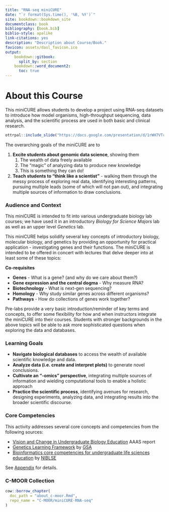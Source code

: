 ```yaml
---
title: "RNA-seq miniCURE"
date: "`r format(Sys.time(), '%B, %Y')`"
site: bookdown::bookdown_site
documentclass: book
bibliography: [book.bib]
biblio-style: apalike
link-citations: yes
description: "Description about Course/Book."
favicon: assets/dasl_favicon.ico
output:
    bookdown::gitbook:
      split_by: section
    bookdown::word_document2:
      toc: true
---
```


# About this Course {-}

This miniCURE allows students to develop a project using RNA-seq datasets to introduce how model organisms, high-throughput sequencing, data analysis, and the scientific process are used in both basic and clinical research.

```r
ottrpal::include_slide("https://docs.google.com/presentation/d/1rWH7VTcPV1juH0E9NI-X6evMIKzgn1MQKlf_CRzT73w/edit#slide=id.g1f734f625ef_0_30")
```

The overarching goals of the miniCURE are to

1. **Excite students about genomic data science**, showing them
    1. The wealth of data freely available
    1. The "magic" of analyzing data to produce new knowledge
    1. This is something they can do!
1. **Teach students to "think like a scientist"** - walking them through the messy process of exploring real data, identifying interesting patterns, pursuing multiple leads (some of which will not pan out), and integrating multiple sources of information to draw conclusions.

### Audience and Context {- .unlisted}

This miniCURE is intended to fit into various undergraduate biology lab courses; we have used it in an introductory *Biology for Science Majors* lab as well as an upper level *Genetics* lab.

This miniCURE helps solidify several key concepts of introductory biology, molecular biology, and genetics by providing an opportunity for practical application - investigating genes and their functions.  The miniCURE is intended to be offered in concert with lectures that delve deeper into at least some of these topics:

**Co-requisites**

- **Genes** - What is a gene? (and why do we care about them?)
- **Gene expression and the central dogma** - Why measure RNA?
- **Biotechnology** - What is next-gen sequencing?
- **Homology** - Why study similar genes across different organisms?
- **Pathways** - How do collections of genes work together?

Pre-labs provide a very basic introduction/reminder of key terms and concepts, to offer some flexibility for how and when instructors integrate the miniCURE into their courses. Students with stronger backgrounds in the above topics will be able to ask more sophisticated questions when exploring the data and databases.


### Learning Goals {-}

- **Navigate biological databases** to access the wealth of available scientific knowledge and data.
- **Analyze data (i.e. create and interpret plots)** to generate novel conclusions.
- **Cultivate an “-omics” perspective**, integrating multiple sources of information and wielding computational tools to enable a holistic approach
- **Practice the scientific process**, identifying avenues for research, designing experiments, analyzing data, and integrating results into the broader scientific discourse.

### Core Competencies {- .unlisted}

This activity addresses several core concepts and competencies from the following sources:

  - [Vision and Change in Undergraduate Biology Education](https://visionandchange.org/) AAAS report
  - [Genetics Learning Framework](https://genetics-gsa.org/education/genetics-learning-framework/) by [GSA](https://genetics-gsa.org/)
  - [Bioinformatics core competencies for undergraduate life sciences education](https://doi.org/10.1371/journal.pone.0196878) by [NIBLSE](https://qubeshub.org/community/groups/niblse)

See [Appendix](#competencies-table) for details.


### C-MOOR Collection {- .unlisted}

```r
cow::borrow_chapter(
  doc_path = "about_c-moor.Rmd",
  repo_name = "C-MOOR/miniCURE-RNA-seq"
)
```
